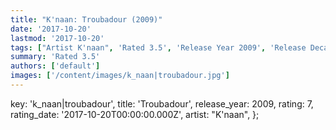 ```yaml
---
title: "K'naan: Troubadour (2009)"
date: '2017-10-20'
lastmod: '2017-10-20'
tags: ["Artist K'naan", 'Rated 3.5', 'Release Year 2009', 'Release Decade 2000']
summary: 'Rated 3.5'
authors: ['default']
images: ['/content/images/k_naan|troubadour.jpg']
---
```


  key: 'k_naan|troubadour',
  title: 'Troubadour',
  release_year: 2009,
  rating: 7,
  rating_date: '2017-10-20T00:00:00.000Z',
  artist: "K'naan",
};

<MusicRating data={data} />
